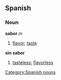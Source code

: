 == Spanish == 
=== Noun === 
'''sabor''' ''m'' 
# [[flavor]]; [[taste]]

'''sin sabor'''
# [[tasteless]]; [[flavorless]]
[[Category:Spanish nouns]]